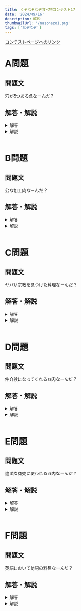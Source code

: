 ```yaml
---
title: くそなぞなぞ食べ物コンテスト17
date: '2024/09/16'
description: 解説
thumbnailUrl: '/nazonazo1.png'
tags: ['なぞなぞ']
---
```


[コンテストページへのリンク]

# A問題

## 問題文

穴が5つある魚なーんだ？

## 解答・解説

<details>
<summary>解答</summary>
あなご
</details>

<details>
<summary>解説</summary>
穴が5つなのであなごです。
</details>

<br/>

# B問題

## 問題文

公な加工肉なーんだ？

## 解答・解説

<details>
<summary>解答</summary>
はむ
</details>

<details>
<summary>解説</summary>
公という漢字を分解すると「ハ」と「ム」が出てくるのでハムです。
</details>

<br/>

# C問題

## 問題文

ヤバい宗教を見つけた料理なーんだ？

## 解答・解説

<details>
<summary>解答</summary>
あらかると
</details>

<details>
<summary>解説</summary>
ヤバい宗教を言い換えるとカルトになります。カルトがつく料理を探すとアラカルトが見つかります。
</details>

<br/>

# D問題

## 問題文

仲介役になってくれるお肉なーんだ？

## 解答・解説

<details>
<summary>解答</summary>
とりもつ
</details>

<details>
<summary>解説</summary>
「仲介する」を言い換えると「(仲を)取り持つ」になります。
</details>

<br/>

# E問題

## 問題文

違法な商売に使われるお肉なーんだ？

## 解答・解説

<details>
<summary>解答</summary>
まるちよう
</details>

<details>
<summary>解説</summary>
違法な商売の一つに、「マルチ商法」というものがあります。
</details>

<br/>

# F問題

## 問題文

英語において動詞の料理なーんだ？

## 解答・解説

<details>
<summary>解答</summary>
えすにつくりょうり
</details>

<details>
<summary>解説</summary>
英語では、動詞は主に主語につきます。
</details>




[コンテストページへのリンク]: https://shitforces.herokuapp.com/contest/kfc17
